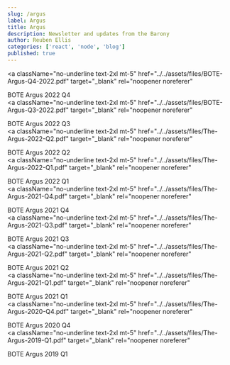 ```yaml
---
slug: /argus
label: Argus
title: Argus
description: Newsletter and updates from the Barony
author: Reuben Ellis
categories: ['react', 'node', 'blog']
published: true
---
```


<a
  className="no-underline text-2xl mt-5"
  href="../../assets/files/BOTE-Argus-Q4-2022.pdf"
  target="_blank"
  rel="noopener noreferer"
>
  BOTE Argus 2022 Q4
</a>
<br />
<a
  className="no-underline text-2xl mt-5"
  href="../../assets/files/BOTE-Argus-Q3-2022.pdf"
  target="_blank"
  rel="noopener noreferer"
>
  BOTE Argus 2022 Q3
</a>
<br />
<a
  className="no-underline text-2xl mt-5"
  href="../../assets/files/The-Argus-2022-Q2.pdf"
  target="_blank"
  rel="noopener noreferer"
>
  BOTE Argus 2022 Q2
</a>
<br />
<a
  className="no-underline text-2xl mt-5"
  href="../../assets/files/The-Argus-2022-Q1.pdf"
  target="_blank"
  rel="noopener noreferer"
>
  BOTE Argus 2022 Q1
</a>
<br />
<a
  className="no-underline text-2xl mt-5"
  href="../../assets/files/The-Argus-2021-Q4.pdf"
  target="_blank"
  rel="noopener noreferer"
>
  BOTE Argus 2021 Q4
</a>
<br />
<a
  className="no-underline text-2xl mt-5"
  href="../../assets/files/The-Argus-2021-Q3.pdf"
  target="_blank"
  rel="noopener noreferer"
>
  BOTE Argus 2021 Q3
</a>
<br />
<a
  className="no-underline text-2xl mt-5"
  href="../../assets/files/The-Argus-2021-Q2.pdf"
  target="_blank"
  rel="noopener noreferer"
>
  BOTE Argus 2021 Q2
</a>
<br />
<a
  className="no-underline text-2xl mt-5"
  href="../../assets/files/The-Argus-2021-Q1.pdf"
  target="_blank"
  rel="noopener noreferer"
>
  BOTE Argus 2021 Q1
</a>
<br />
<a
  className="no-underline text-2xl mt-5"
  href="../../assets/files/The-Argus-2020-Q4.pdf"
  target="_blank"
  rel="noopener noreferer"
>
  BOTE Argus 2020 Q4
</a>
<br />
<a
  className="no-underline text-2xl mt-5"
  href="../../assets/files/The-Argus-2019-Q1.pdf"
  target="_blank"
  rel="noopener noreferer"
>
  BOTE Argus 2019 Q1
</a>
<br />
